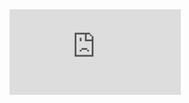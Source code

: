 <div style={{ position: 'relative', paddingBottom: '57.692307692307686%', height: '0' }}>
  <iframe
    src="https://www.loom.com/embed/0f7b67170b3a4205add00c22844ca06f"
    frameBorder="0"
    mozallowfullscreen="true"
    webkitallowfullscreen="true"
    allowFullScreen={true}
    style={{ position: 'absolute', top: '0', left: '0', width: '100%', height: '100%' }}
  />
</div>
